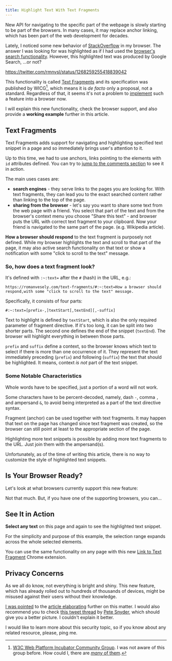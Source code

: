 ```yaml
---
title: Highlight Text With Text Fragments
---
```



New API for navigating to the specific part of the webpage is slowly starting to be part of the browsers. In many cases, it may replace anchor linking, which has been part of the web development for decades.

Lately, I noticed some new behavior of [StackOverflow](https://stackoverflow.com/) in my browser. The answer I was looking for was highlighted as if I had used the [browser's search functionality](/browser-search/). However, this highlighted text was produced by Google Search, ...or not?

https://twitter.com/rmnvsl/status/1268259255418839042

This functionality is called [Text Fragments](https://wicg.github.io/scroll-to-text-fragment/) and its specification was published by WICG[^wicg], which means it is _de facto_ only a proposal, not a standard. Regardless of that, it seems it's not a problem to [implement](https://blog.chromium.org/2019/12/chrome-80-content-indexing-es-modules.html#:~:text=Text%20URL%20Fragments) such a feature into a browser now.

I will explain this new functionality, check the browser support, and also provide a **working example** further in this article.

## Text Fragments

Text Fragments adds support for navigating and highlighting specified text snippet in a page and so immediately brings user's attention to it.

<Tip>

Up to this time, we had to use anchors, links pointing to the elements with `id` attributes defined. You can try to [jump to the comments section](#social) to see it in action.

</Tip>

The main uses cases are:

- **search engines** - they serve links to the pages you are looking for. With text fragments, they can lead you to the exact searched content rather than linking to the top of the page.
- **sharing from the browser** - let's say you want to share some text from the web page with a friend. You select that part of the text and from the browser's context menu you choose "Share this text" - and browser puts the URL with correct text fragment to your clipboard. Now your friend is navigated to the same part of the page. (e.g. Wikipedia article).

**How a browser should respond** to the text fragment is purposely not defined. While my browser highlights the text and scroll to that part of the page, it may also active search functionality on that text or show a notification with some "click to scroll to the text" message.

### So, how does a text fragment look?

It's defined with `:~:text=` after the `#` (hash) in the URL, e.g.:

```
https://romanvesely.com/text-fragments/#:~:text=How a browser should respond,with some "click to scroll to the text" message.
```

Specifically, it consists of four parts:

```
#:~:text=[prefix-,]textStart[,textEnd][,-suffix]
```

Text to highlight is defined by `textStart`, which is also the only required parameter of fragment directive. If it's too long, it can be split into two shorter parts. The second one defines the end of the snippet (`textEnd`). The browser will highlight everything in between those parts.

`prefix` and `suffix` define a context, so the browser knows which text to select if there is more than one occurrence of it. They represent the text immediately preceding (`prefix`) and following (`suffix`) the text that should be highlighted. It means, context _is not_ part of the text snippet.

### Some Notable Characteristics

Whole words have to be specified, just a portion of a word will not work.

Some characters have to be percent-decoded, namely, dash `-`, comma `,` and ampersand `&`, to avoid being interpreted as a part of the text directive syntax.

Fragment (anchor) can be used together with text fragments. It may happen that text on the page has changed since text fragment was created, so the browser can still point at least to the appropriate section of the page.

Highlighting more text snippets is possible by adding more text fragments to the URL. Just join them with the ampersand(s).

Unfortunately, as of the time of writing this article, there is no way to customize the style of highlighted text snippets.

## Is Your Browser Ready?

Let's look at what browsers currently support this new feature:

<CanIUse feature="url-scroll-to-text-fragment" />

Not that much. But, if you have one of the supporting browsers, you can...

## See It in Action

**Select any text** on this page and <Highlight client:visible /> again to see the highlighted text snippet.

For the simplicity and purpose of this example, the selection range expands across the whole selected elements.

You can use the same functionality on any page with this new [Link to Text Fragment](https://chrome.google.com/webstore/detail/link-to-text-fragment/pbcodcjpfjdpcineamnnmbkkmkdpajjg) Chrome extension.

## Privacy Concerns

As we all do know, not everything is bright and shiny. This new feature, which has already rolled out to hundreds of thousands of devices, might be misused against their users without their knowledge.

[I was pointed](https://twitter.com/nileshtrivedi/status/1268390936913952768) to the [article elaborating](https://www.forbes.com/sites/gordonkelly/2020/02/23/google-chrome-80-upgrade-deep-linking-update-chrome-browser/) further on this matter. I would also recommend you to check [this tweet thread](https://twitter.com/pes10k/status/1230958596780785664) by [Pete Snyder](https://twitter.com/pes10k), which should give you a better picture. I couldn't explain it better.

I would like to learn more about this security topic, so if you know about any related resource, please, ping me.

[^wicg]: [W3C Web Platform Incubator Community Group](https://www.w3.org/community/wicg/). I was not aware of this group before. How could I, there are [_many_ of them](https://www.w3.org/groups/).

